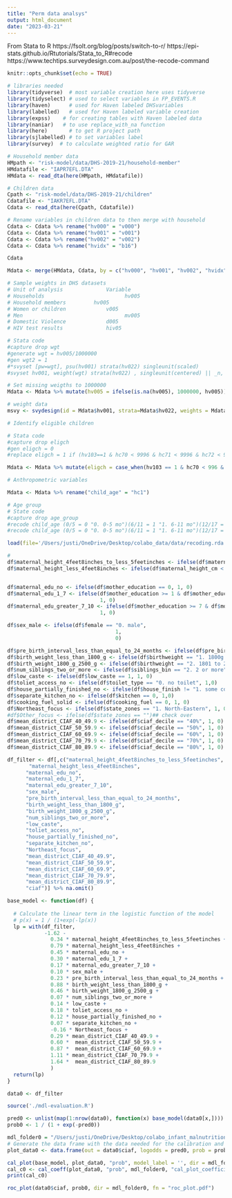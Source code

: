 ```yaml
---
title: "Perm data analsys"
output: html_document
date: "2023-03-21"
---
```


From Stata to R
https://fsolt.org/blog/posts/switch-to-r/
https://epi-stats.github.io/Rtutorials/Stata_to_R#recode
https://www.techtips.surveydesign.com.au/post/the-recode-command


```r
knitr::opts_chunk$set(echo = TRUE)

# libraries needed
library(tidyverse)  # most variable creation here uses tidyverse 
library(tidyselect) # used to select variables in FP_EVENTS.R
library(haven)      # used for Haven labeled DHSvariables
library(labelled)   # used for Haven labeled variable creation
library(expss)    # for creating tables with Haven labeled data
library(naniar)   # to use replace_with_na function
library(here)       # to get R project path
library(sjlabelled) # to set variables label
library(survey)  # to calculate weighted ratio for GAR
```

```r
# Household member data
HMpath <- "risk-model/data/DHS-2019-21/household-member"
HMdatafile <- "IAPR7EFL.DTA"
HMdata <- read_dta(here(HMpath, HMdatafile))
```

```r
# Children data
Cpath <- "risk-model/data/DHS-2019-21/children"
Cdatafile <- "IAKR7EFL.DTA"
Cdata <- read_dta(here(Cpath, Cdatafile))
```

```r
# Rename variables in children data to then merge with household
Cdata <- Cdata %>% rename("hv000" = "v000")
Cdata <- Cdata %>% rename("hv001" = "v001")
Cdata <- Cdata %>% rename("hv002" = "v002")
Cdata <- Cdata %>% rename("hvidx" = "b16")
```

```r
Cdata
```

```r
Mdata <- merge(HMdata, Cdata, by = c("hv000", "hv001", "hv002", "hvidx"), all.y = TRUE, all.x = TRUE)
```

```r
# Sample weights in DHS datasets
# Unit of analysis 				Variable 
# Households 		 				  hv005 
# Household members   		hv005 
# Women or children 			v005 
# Men 							      mv005 
# Domestic Violence 			d005 
# HIV test results 				hiv05 

# Stata code
#capture drop wgt
#generate wgt = hv005/1000000 
#gen wgt2 = 1
#*svyset [pw=wgt], psu(hv001) strata(hv022) singleunit(scaled)
#svyset hv001, weight(wgt) strata(hv022) , singleunit(centered) || _n, weight(wgt2) 

# Set missing weigths to 1000000
Mdata <- Mdata %>% mutate(hv005 = ifelse(is.na(hv005), 1000000, hv005))

# weight data
msvy <- svydesign(id = Mdata$hv001, strata=Mdata$hv022, weights = Mdata$hv005/1000000, data=Mdata)
```



```r
# Identify eligible children

# Stata code
#capture drop eligch 
#gen eligch = 0 
#replace eligch = 1 if (hv103==1 & hc70 < 9996 & hc71 < 9996 & hc72 < 9996)

Mdata <- Mdata %>% mutate(eligch = case_when(hv103 == 1 & hc70 < 996 & hc71 < 9996 & hc72 < 9996 ~ 1, TRUE ~ 0))
```


```r
# Anthropometric variables 

Mdata <- Mdata %>% rename("child_age" = "hc1")

# Age group
# State code
#capture drop age_group 
#recode child_age (0/5 = 0 "0. 0-5 mo")(6/11 = 1 "1. 6-11 mo")(12/17 = 2 "2. 12-17 mo") (18/24 = 3 "3. 18-24 mo")(25/59 = .),gen(age_group)
#recode child_age (0/5 = 0 "0. 0-5 mo")(6/11 = 1 "1. 6-11 mo")(12/17 = 2 "2. 12-17 mo") (18/23 = 3 "3. 18-23 mo") (24/35 = 4 "4. 24-35 mo")(36/47 = 5 "5. 36-47 mo")(48/59 = 6 "6. 48-60 mo"),gen(age_group_5y)


```

```r
load(file='/Users/justi/OneDrive/Desktop/colabo_data/data/recoding.rda')
```


```r
#
df$maternal_height_4feet8inches_to_less_5feetinches <- ifelse(df$maternal_height_cm > 142.24  & df$maternal_height_cm < 152.4, 1, 0)
df$maternal_height_less_4feet8inches <- ifelse(df$maternal_height_cm < 142.24, 1, 0)


df$maternal_edu_no <- ifelse(df$mother_education == 0, 1, 0)
df$maternal_edu_1_7 <- ifelse(df$mother_education >= 1 & df$mother_education <= 7,
                              1, 0)
df$maternal_edu_greater_7_10 <- ifelse(df$mother_education >= 7 & df$mother_education <= 10,
                              1, 0)

df$sex_male <- ifelse(df$female == "0. male",
                                   1,
                                   0)

df$pre_birth_interval_less_than_equal_to_24_months <- ifelse(df$pre_birth_interval == "2. < 24 months", 1, 0)
df$birth_weight_less_than_1800_g <- ifelse(df$birthweight == "1. 1800g or less", 1, 0)
df$birth_weight_1800_g_2500_g <- ifelse(df$birthweight == "2. 1801 to 2500g", 1, 0)
df$num_siblings_two_or_more <- ifelse(df$siblings_bin == "2. 2 or more", 1, 0)
df$low_caste <- ifelse(df$low_caste == 1, 1, 0)
df$toliet_access_no <- ifelse(df$toilet_type == "0. no toilet", 1,0)
df$house_partially_finished_no <- ifelse(df$house_finish != "1. some concrete material", 1, 0)
df$separate_kitchen_no <- ifelse(df$kitchen == 0, 1,0)
df$cooking_fuel_solid <- ifelse(df$cooking_fuel == 0, 1, 0)
df$Northeast_focus <- ifelse(df$state_zones == "1. North-Eastern", 1, 0)
#df$Other_focus <- ifelse(df$state_zones == "")## check over
df$mean_district_CIAF_40_49.9 <- ifelse(df$ciaf_decile == "40%", 1, 0)
df$mean_district_CIAF_50_59.9 <- ifelse(df$ciaf_decile == "50%", 1, 0)
df$mean_district_CIAF_60_69.9 <- ifelse(df$ciaf_decile == "60%", 1, 0)
df$mean_district_CIAF_70_79.9 <- ifelse(df$ciaf_decile == "70%", 1, 0)
df$mean_district_CIAF_80_89.9 <- ifelse(df$ciaf_decile == "80%", 1, 0)
```

```r
df_filter <- df[,c("maternal_height_4feet8inches_to_less_5feetinches",
       "maternal_height_less_4feet8inches",
      "maternal_edu_no",
      "maternal_edu_1_7",
      "maternal_edu_greater_7_10",
      "sex_male",
      "pre_birth_interval_less_than_equal_to_24_months",
      "birth_weight_less_than_1800_g",
      "birth_weight_1800_g_2500_g",
      "num_siblings_two_or_more",
      "low_caste",
      "toliet_access_no",
      "house_partially_finished_no",
      "separate_kitchen_no",
      "Northeast_focus",
      "mean_district_CIAF_40_49.9",
      "mean_district_CIAF_50_59.9",
      "mean_district_CIAF_60_69.9",
      "mean_district_CIAF_70_79.9",
      "mean_district_CIAF_80_89.9", 
      "ciaf")] %>% na.omit()
```

```r

base_model <- function(df) {
  
  # Calculate the linear term in the logistic function of the model
  # p(x) = 1 / (1+exp(-lp(x))
  lp = with(df_filter, 
            -1.62 - 
              0.34 * maternal_height_4feet8inches_to_less_5feetinches + 
              0.79 * maternal_height_less_4feet8inches +
              0.45 * maternal_edu_no +
              0.30 * maternal_edu_1_7 +
              0.17 * maternal_edu_greater_7_10 +
              0.10 * sex_male +
              0.23 * pre_birth_interval_less_than_equal_to_24_months +
              0.88 * birth_weight_less_than_1800_g +
              0.46 * birth_weight_1800_g_2500_g +
              0.07 * num_siblings_two_or_more +
              0.14 * low_caste +
              0.18 * toliet_access_no +
              0.12 * house_partially_finished_no +
              0.07 * separate_kitchen_no +
              -0.16 * Northeast_focus +
              0.29 * mean_district_CIAF_40_49.9 +
              0.60 *  mean_district_CIAF_50_59.9 +
              0.87 *  mean_district_CIAF_60_69.9 +
              1.11 * mean_district_CIAF_70_79.9 +
              1.64 *  mean_district_CIAF_80_89.9
              )
  return(lp)
}

```

```r
data0 <- df_filter

```

```r
source('./mdl-evaluation.R')
```



```r
pred0 <- unlist(map(1:nrow(data0), function(x) base_model(data0[x,]))) # prediction in log-odds (probabilities on logit scale)
prob0 <- 1 / (1 + exp(-pred0))
```

```r
mdl_folder0 = "/Users/justi/OneDrive/Desktop/colabo_infant_malnutrition/"
# Generate the data frame with the data needed for the calibration and ROC plots
plot_data0 <- data.frame(out = data0$ciaf, logodds = pred0, prob = prob0)

cal_plot(base_model, plot_data0, "prob", model_label = '', dir = mdl_folder0, fn = "cal_plot.pdf")
cal_c0 <- cal_coeff(plot_data0, "prob", mdl_folder0, "cal_plot_coefficients.txt")
print(cal_c0)

roc_plot(data0$ciaf, prob0, dir = mdl_folder0, fn = "roc_plot.pdf")
```
